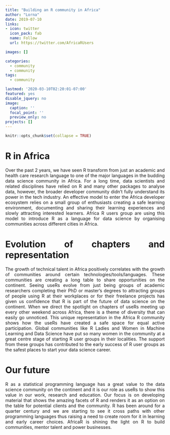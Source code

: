 ```yaml
---
title: "Building an R community in Africa"
author: "Lorna"
date: 2019-07-10
links:
- icon: twitter
  icon_pack: fab
  name: Follow
  url: https://twitter.com/AfricaRUsers

images: []

categories:
  - community
  - community
tags:
  - community

lastmod: '2020-03-10T02:20:01-07:00'
featured: yes
disable_jquery: no
image: 
  caption: ''
  focal_point: ''
  preview_only: no
projects: []
---
```


```r
knitr::opts_chunk$set(collapse = TRUE)
```

# R in Africa

Over the past 2 years, we have seen R transform from just an academic and health care research language to one of the major languages in the budding data science community in Africa. For a long time, data scientists and related disciplines have relied on R and many other packages to analyse data, however, the broader developer community didn’t fully understand its power in the tech industry.  An effective model to enter the Africa developer ecosystem relies on a small group of enthusiasts creating a safe learning environment, documenting and sharing their learning experiences and slowly attracting interested learners. Africa R users group are using this model to introduce R as a language for data science by organising communities across different cities in Africa.
<style>
body {text-align: justify}
</style>
# Evolution of chapters and representation
The growth of technical talent in Africa positively correlates with the growth of communities around certain technologies/tools/languages. These communities are creating a long table to share opportunities on the continent.  Seeing useRs evolve from just being groups of academic researchers completing their PhD or master’s degrees to attracting groups of people using R at their workplaces or for their freelance projects has given us confidence that R is part of the future of data science on the continent.  When we direct the spotlight on chapters of useRs meeting up every other weekend across Africa, there is a theme of diversity that can easily
go unnoticed. This unique representation in the Africa R community shows how the useRs have created a safe space for equal active participation.  Global communities like R Ladies and Women in Machine Learning and Data Science have put so many women in the community at a great centre stage of starting R user groups in their localities. The support from these groups has contributed to the early success of R user groups as the safest places to start your data science career.

# Our future
R as a statistical programming language has a great value to the data science community on the continent and it is our role as useRs to show this value in our work, research and education. Our focus is on developing material that shows the amazing facets of R and renders it as an option on the table for potential clients and the community.  R has been around for a quarter century and we are starting to see it cross paths with other programming languages thus raising a need to
create room for it in learning and early career choices.  AfricaR is shining the light on R to build communities, mentor talent and power businesses.
